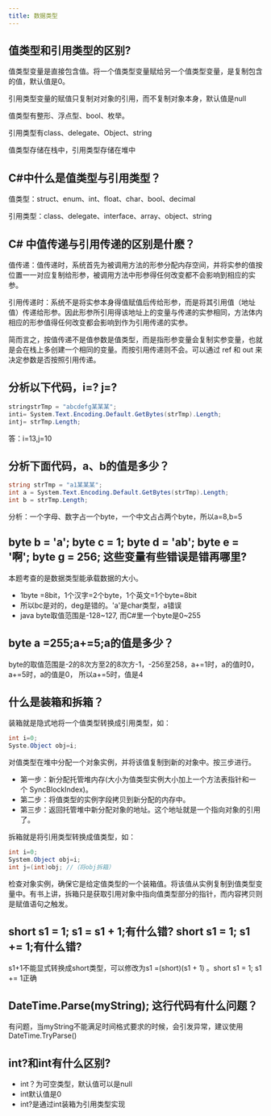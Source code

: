 ```yaml
---
title: 数据类型
---
```


## 值类型和引用类型的区别?

值类型变量是直接包含值。将一个值类型变量赋给另一个值类型变量，是复制包含的值，默认值是0。

引用类型变量的赋值只复制对对象的引用，而不复制对象本身，默认值是null

值类型有整形、浮点型、bool、枚举。

引用类型有class、delegate、Object、string

值类型存储在栈中，引用类型存储在堆中

## C#中什么是值类型与引用类型？

值类型：struct、enum、int、float、char、bool、decimal

引用类型：class、delegate、interface、array、object、string

## C# 中值传递与引用传递的区别是什麽？

值传递：值传递时，系统首先为被调用方法的形参分配内存空间，并将实参的值按位置一一对应复制给形参，被调用方法中形参得任何改变都不会影响到相应的实参。

引用传递时：系统不是将实参本身得值赋值后传给形参，而是将其引用值（地址值）传递给形参。因此形参所引用得该地址上的变量与传递的实参相同，方法体内相应的形参值得任何改变都会影响到作为引用传递的实参。

简而言之，按值传递不是值参数是值类型，而是指形参变量会复制实参变量，也就是会在栈上多创建一个相同的变量。而按引用传递则不会。可以通过 ref 和 out 来决定参数是否按照引用传递。

## 分析以下代码，i=? j=?

```csharp
stringstrTmp = "abcdefg某某某";
inti= System.Text.Encoding.Default.GetBytes(strTmp).Length;
intj= strTmp.Length;
```

答：i=13,j=10

## 分析下面代码，a、b的值是多少？

```csharp
string strTmp = "a1某某某";
int a = System.Text.Encoding.Default.GetBytes(strTmp).Length;
int b = strTmp.Length;
```

分析：一个字母、数字占一个byte，一个中文占占两个byte，所以a=8,b=5

## byte b = 'a'; byte c = 1; byte d = 'ab'; byte e = '啊'; byte g = 256; 这些变量有些错误是错再哪里?

本题考查的是数据类型能承载数据的大小。

- 1byte =8bit，1个汉字=2个byte，1个英文=1个byte=8bit
- 所以bc是对的，deg是错的。'a'是char类型，a错误
- java byte取值范围是-128~127, 而C#里一个byte是0~255

## byte a =255;a+=5;a的值是多少？

byte的取值范围是-2的8次方至2的8次方-1，-256至258，a+=1时，a的值时0，a+=5时，a的值是0，
所以a+=5时，值是4

## 什么是装箱和拆箱？

装箱就是隐式地将一个值类型转换成引用类型，如：

```csharp
int i=0;
Syste.Object obj=i;
```

对值类型在堆中分配一个对象实例，并将该值复制到新的对象中。按三步进行。 

- 第一步：新分配托管堆内存(大小为值类型实例大小加上一个方法表指针和一个 SyncBlockIndex)。 
- 第二步：将值类型的实例字段拷贝到新分配的内存中。 
- 第三步：返回托管堆中新分配对象的地址。这个地址就是一个指向对象的引用了。 

拆箱就是将引用类型转换成值类型，如：

```csharp
int i=0;
System.Object obj=i;
int j=(int)obj; //（将obj拆箱）
```

检查对象实例，确保它是给定值类型的一个装箱值。将该值从实例复制到值类型变量中。有书上讲，拆箱只是获取引用对象中指向值类型部分的指针，而内容拷贝则是赋值语句之触发。

## short s1 = 1; s1 = s1 + 1;有什么错? short s1 = 1; s1 += 1;有什么错?

s1+1不能显式转换成short类型，可以修改为s1 =(short)(s1 + 1) 。short s1 = 1; s1 += 1正确

## DateTime.Parse(myString); 这行代码有什么问题？

有问题，当myString不能满足时间格式要求的时候，会引发异常，建议使用DateTime.TryParse()

## int?和int有什么区别?

- int？为可空类型，默认值可以是null
- int默认值是0
- int?是通过int装箱为引用类型实现
